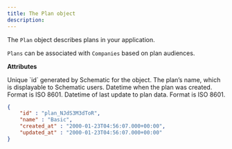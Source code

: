 ```yaml
---
title: The Plan object
description: 
---
```


The `Plan` object describes plans in your application.

`Plans` can be associated with `Companies` based on plan audiences.

**Attributes**

<ParamField path="id" type="string">
Unique `id` generated by Schematic for the object.
</ParamField>

<ParamField path="name" type="string">
The plan’s name, which is displayable to Schematic users.
</ParamField>

<ParamField path="created_at" type="datetime">
Datetime when the plan was created. Format is ISO 8601.
</ParamField>

<ParamField path="updated_at" type="datetime">
Datetime of last update to plan data. Format is ISO 8601.
</ParamField>

<ResponseExample>

```json Response
{
    "id" : "plan_NJdS3M3dToR",
    "name" : "Basic",
    "created_at" : "2000-01-23T04:56:07.000+00:00",
    "updated_at" : "2000-01-23T04:56:07.000+00:00"
}
```

</ResponseExample>